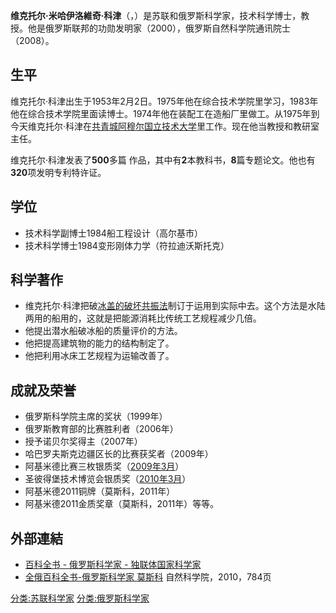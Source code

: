 {{roughtranslation|time=2012-02-07T15:03:05+00:00}}
{{Infobox scientist
| name              = 维克托尔·科津 
| image             = Kozin-viktor-.jpg
| birth_date        = {{birth date and age|1953|2|22}}
| birth_place     = {{USSR}}[[哈巴羅夫斯克邊疆區|哈巴羅夫斯克邊疆區]][[拉佐區_(哈巴羅夫斯克邊疆區)|拉佐區]]
| citizenship       = {{俄罗斯}}
| fields            =[[造船|造船]]，[[力学|力学]]，[[应用数学|应用数学]]，[[理论物理学|理论物理学]]，[[发明事业|发明事业]]
| footnotes         =  http://viktor-kozin-scientist.narod.ru/
}}
'''维克托尔·米哈伊洛維奇·科津'''（{{lang-ru|Виктор Михайлович Козин}}，{{bd|1953年|2月2日||}}）是苏联和俄罗斯科学家，技术科学博士，教授。他是俄罗斯联邦的功勋发明家（2000），俄罗斯自然科学院通讯院士（2008）。

== 生平 ==

维克托尔·科津出生于1953年2月2日。1975年他在综合技术学院里学习，1983年他在综合技术学院里面读博士。1974年他在装配工在造船厂里做工。从1975年到今天维克托尔·科津在[[共青城|共青城]][[阿穆尔国立技术大学|阿穆尔国立技术大学]]里工作。现在他当教授和教研室主任。

维克托尔·科津发表了'''500'''多篇 作品，其中有'''2'''本教科书，'''8'''篇专题论文。他也有'''320'''项发明专利特许证。

== 学位 ==
*技术科学副博士1984船工程设计（高尔基市）
*技术科学博士1984变形刚体力学（符拉迪沃斯托克）

== 科学著作 ==
*维克托尔·科津把破[http://en.wikipedia.org/wiki/Resonance_method_of_ice_destruction 冰盖的破坏共振法]制订于运用到实际中去。这个方法是水陆两用的船用的，这就是把能源消耗比传统工艺规程减少几倍。
*他提出潜水船破冰船的质量评价的方法。
*他把提高建筑物的能力的结构制定了。
*他把利用冰床工艺规程为运输改善了。

== 成就及荣誉 ==
*俄罗斯科学院主席的奖状（1999年）
*俄罗斯教育部的比赛胜利者（2006年）
*授予诺贝尔奖得主（2007年）
*哈巴罗夫斯克边疆区长的比赛获奖者（2009年）
*阿基米德比赛三枚银质奖（[[2009年3月|2009年3月]]）
*圣彼得堡技术博览会银质奖（[[2010年3月|2010年3月]]）
*阿基米德2011铜牌（莫斯科，2011年）
*阿基米德2011金质奖章（莫斯科，2011年）等等。

== 外部連結 ==
*[http://www.famous-scientists.ru/725/ 百科全书 - 俄罗斯科学家 - 独联体国家科学家]
*[https://web.archive.org/web/20120206075432/http://www.rae.ru/ru/publishing/book.html 全俄百科全书-俄罗斯科学家 莫斯科] 自然科学院，2010，784页

[[分类:苏联科学家|分类:苏联科学家]]
[[分类:俄罗斯科学家|分类:俄罗斯科学家]]